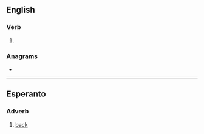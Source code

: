 ==English==

===Verb===
{{en-verb|return}}

# {{obsolete spelling of|en|return}}

===Anagrams===
* {{anagrams|en|a=eenrrtu|retuner}}

----

==Esperanto==

===Adverb===
{{eo-head}}

# [[back]]